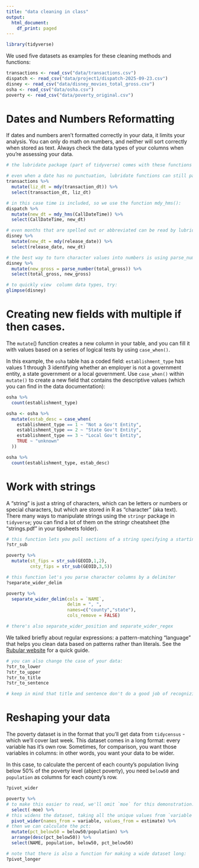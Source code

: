```yaml
---
title: "data cleaning in class"
output:
  html_document:
    df_print: paged
---
```


```r
library(tidyverse)
```

We used five datasets as examples for these cleaning methods and functions: 

```r
transactions <- read_csv("data/transactions.csv")
dispatch <- read_csv("data/project1/dispatch-2025-09-23.csv")
disney <- read_csv("data/disney_movies_total_gross.csv")
osha <- read_csv("data/osha.csv")
poverty <- read_csv("data/poverty_original.csv")
```

# Dates and Numbers Reformatting
If dates and numbers aren't formatted correctly in your data, it limits your analysis. You can only do math on numbers, and neither will sort correctly when stored as text. Always check the data types of your columns when you're assessing your data.
```r
# the lubridate package (part of tidyverse) comes with these functions that change badly-formatted dates into true dates; choose the function that mimics the pattern of your dates (01/01/2025 > mdy())

# even when a date has no punctuation, lubridate functions can still parse it:
transactions %>% 
  mutate(liz_dt = mdy(transaction_dt)) %>% 
  select(transaction_dt, liz_dt)

# in this case time is included, so we use the function mdy_hms():
dispatch %>% 
  mutate(new_dt = mdy_hms(CallDateTime)) %>% 
  select(CallDateTime, new_dt)

# even months that are spelled out or abbreviated can be read by lubridate:
disney %>% 
  mutate(new_dt = mdy(release_date)) %>% 
  select(release_date, new_dt)

# the best way to turn character values into numbers is using parse_number(), which will also remove extraneous characters such as commas and dollar signs:
disney %>% 
  mutate(new_gross = parse_number(total_gross)) %>% 
  select(total_gross, new_gross)

# to quickly view  column data types, try:
glimpse(disney)
```
# Creating new fields with multiple if then cases.

The `mutate`() function creates a new column in your table, and you can fill it with values based on a series of logical tests by using `case_when()`.

In this example, the `osha` table has a coded field: `establishment_type` has values 1 through 3 identifying whether an employer is not a government entity, a state government or a local government. Use `case_when()` within `mutate()` to create a new field that contains the descriptive values (which you can find in the data documentation):
```r
osha %>% 
  count(establishment_type)

osha <- osha %>% 
  mutate(estab_desc = case_when(
    establishment_type == 1 ~ "Not a Gov't Entity",
    establishment_type == 2 ~ "State Gov't Entity",
    establishment_type == 3 ~ "Local Gov't Entity",
    TRUE ~ "unknown"
  ))

osha %>% 
  count(establishment_type, estab_desc)
```

# Work with strings

A "string" is just a string of characters, which can be letters or numbers or special characters, but which are stored in R as "character" (aka text). There many ways to manipulate strings using the `stringr` package in `tidyverse`; you can find a lot of them on the stringr cheatsheet (the "strings.pdf" in your tipsheets folder).
```r
# this function lets you pull sections of a string specifying a starting and ending position
?str_sub

poverty %>% 
  mutate(st_fips = str_sub(GEOID,1,2),
         cnty_fips = str_sub(GEOID,3,5))
```

```r
# this function let's you parse character columns by a delimiter
?separate_wider_delim

poverty %>% 
  separate_wider_delim(cols = `NAME`, 
                       delim = ", ", 
                       names=c("county","state"), 
                       cols_remove = FALSE)

# there's also separate_wider_position and separate_wider_regex
```

We talked briefly about regular expressions: a pattern-matching "language" that helps you clean data based on patterns rather than literals. 
See the [Rubular website](https://rubular.com/) for a quick guide.

```r
# you can also change the case of your data:
?str_to_lower
?str_to_upper
?str_to_title
?str_to_sentence

# keep in mind that title and sentence don't do a good job of recognizing words that need to remain all uppercase, such as LLC or MD.
```

# Reshaping your data

The poverty dataset is in the format that you'll get data from `tidycensus` - which we'll cover last week. This dataset comes in a long format: every variable has it's own row. Sometimes, for comparison, you want those variables in columns: in other words, you want your data to be wider. 

In this case, to calculate the percent of each county's population living below 50% of the poverty level (abject poverty), you need `below50` and `population` as columns for each county's row. 
```r
?pivot_wider

poverty %>% 
# to make this easier to read, we'll omit `moe` for this demonstration:
  select(-moe) %>% 
# this widens the dataset, taking all the unique values from `variable` and making them columns:
  pivot_wider(names_from = variable, values_from = estimate) %>% 
# then we can calculate the pct:
  mutate(pct_below50 = below50/population) %>% 
  arrange(desc(pct_below50)) %>% 
  select(NAME, population, below50, pct_below50)

# note that there is also a function for making a wide dataset long:
?pivot_longer
```











